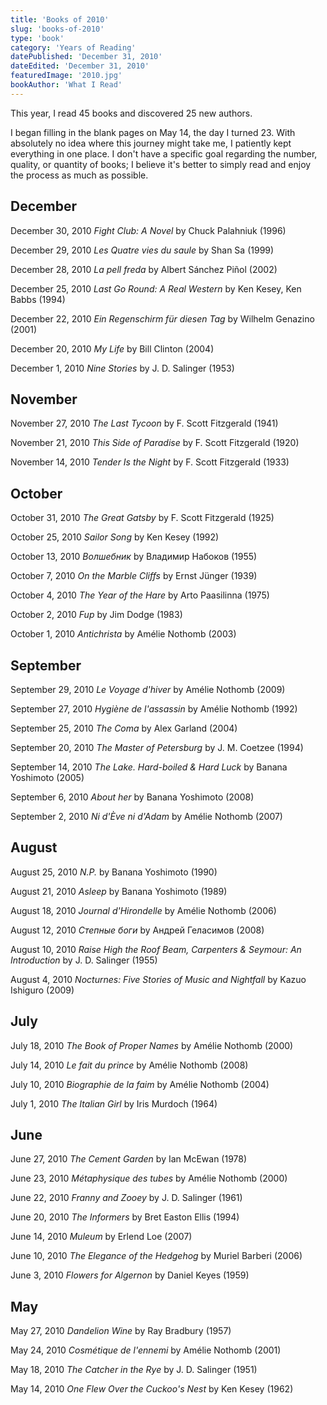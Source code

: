 ```yaml
---
title: 'Books of 2010'
slug: 'books-of-2010'
type: 'book'
category: 'Years of Reading'
datePublished: 'December 31, 2010'
dateEdited: 'December 31, 2010'
featuredImage: '2010.jpg'
bookAuthor: 'What I Read'
---
```


This year, I read 45 books and discovered 25 new authors.

I began filling in the blank pages on May 14, the day I turned 23. With
absolutely no idea where this journey might take me, I patiently kept everything
in one place. I don't have a specific goal regarding the number, quality, or
quantity of books; I believe it's better to simply read and enjoy the process as
much as possible.

## December

December 30, 2010 _Fight Club: A Novel_ by Chuck Palahniuk (1996)

December 29, 2010 _Les Quatre vies du saule_ by Shan Sa (1999)

December 28, 2010 _La pell freda_ by Albert Sánchez Piñol (2002)

December 25, 2010 _Last Go Round: A Real Western_ by Ken Kesey, Ken Babbs (1994)

December 22, 2010 _Ein Regenschirm für diesen Tag_ by Wilhelm Genazino (2001)

December 20, 2010 _My Life_ by Bill Clinton (2004)

December 1, 2010 _Nine Stories_ by J. D. Salinger (1953)

## November

November 27, 2010 _The Last Tycoon_ by F. Scott Fitzgerald (1941)

November 21, 2010 _This Side of Paradise_ by F. Scott Fitzgerald (1920)

November 14, 2010 _Tender Is the Night_ by F. Scott Fitzgerald (1933)

## October

October 31, 2010 _The Great Gatsby_ by F. Scott Fitzgerald (1925)

October 25, 2010 _Sailor Song_ by Ken Kesey (1992)

October 13, 2010 _Волшебник_ by Владимир Набоков (1955)

October 7, 2010 _On the Marble Cliffs_ by Ernst Jünger (1939)

October 4, 2010 _The Year of the Hare_ by Arto Paasilinna (1975)

October 2, 2010 _Fup_ by Jim Dodge (1983)

October 1, 2010 _Antichrista_ by Amélie Nothomb (2003)

## September

September 29, 2010 _Le Voyage d'hiver_ by Amélie Nothomb (2009)

September 27, 2010 _Hygiène de l'assassin_ by Amélie Nothomb (1992)

September 25, 2010 _The Coma_ by Alex Garland (2004)

September 20, 2010 _The Master of Petersburg_ by J. M. Coetzee (1994)

September 14, 2010 _The Lake. Hard-boiled & Hard Luck_ by Banana Yoshimoto
(2005)

September 6, 2010 _About her_ by Banana Yoshimoto (2008)

September 2, 2010 _Ni d'Ève ni d'Adam_ by Amélie Nothomb (2007)

## August

August 25, 2010 _N.P._ by Banana Yoshimoto (1990)

August 21, 2010 _Asleep_ by Banana Yoshimoto (1989)

August 18, 2010 _Journal d'Hirondelle_ by Amélie Nothomb (2006)

August 12, 2010 _Степные боги_ by Андрей Геласимов (2008)

August 10, 2010 _Raise High the Roof Beam, Carpenters & Seymour: An
Introduction_ by J. D. Salinger (1955)

August 4, 2010 _Nocturnes: Five Stories of Music and Nightfall_ by Kazuo
Ishiguro (2009)

## July

July 18, 2010 _The Book of Proper Names_ by Amélie Nothomb (2000)

July 14, 2010 _Le fait du prince_ by Amélie Nothomb (2008)

July 10, 2010 _Biographie de la faim_ by Amélie Nothomb (2004)

July 1, 2010 _The Italian Girl_ by Iris Murdoch (1964)

## June

June 27, 2010 _The Cement Garden_ by Ian McEwan (1978)

June 23, 2010 _Métaphysique des tubes_ by Amélie Nothomb (2000)

June 22, 2010 _Franny and Zooey_ by J. D. Salinger (1961)

June 20, 2010 _The Informers_ by Bret Easton Ellis (1994)

June 14, 2010 _Muleum_ by Erlend Loe (2007)

June 10, 2010 _The Elegance of the Hedgehog_ by Muriel Barberi (2006)

June 3, 2010 _Flowers for Algernon_ by Daniel Keyes (1959)

## May

May 27, 2010 _Dandelion Wine_ by Ray Bradbury (1957)

May 24, 2010 _Cosmétique de l'ennemi_ by Amélie Nothomb (2001)

May 18, 2010 _The Catcher in the Rye_ by J. D. Salinger (1951)

May 14, 2010 _One Flew Over the Cuckoo's Nest_ by Ken Kesey (1962)
